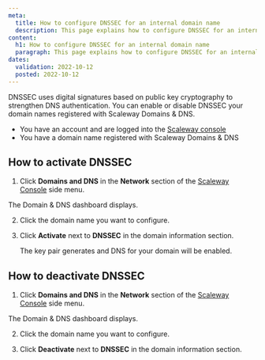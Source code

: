 ```yaml
---
meta:
  title: How to configure DNSSEC for an internal domain name
  description: This page explains how to configure DNSSEC for an internal domain name with Scaleway Domains & DNS.
content:
  h1: How to configure DNSSEC for an internal domain name
  paragraph: This page explains how to configure DNSSEC for an internal domain name with Scaleway Domains & DNS.
dates:
  validation: 2022-10-12
  posted: 2022-10-12
---
```


DNSSEC uses digital signatures based on public key cryptography to strengthen DNS authentication. You can enable or disable DNSSEC your domain names registered with Scaleway Domains & DNS.

<Message type="requirement">

- You have an account and are logged into the [Scaleway console](https://console.scaleway.com) 
- You have a domain name registered with Scaleway Domains & DNS

</Message>

## How to activate DNSSEC

1. Click **Domains and DNS** in the **Network** section of the [Scaleway Console](https://console.scaleway.com) side menu. 

 The Domain & DNS dashboard displays. 

2. Click the domain name you want to configure.

3. Click **Activate** next to **DNSSEC** in the domain information section.

    <Lightbox src="scaleway-domain-dnssec.webp" alt="" />

    The key pair generates and DNS for your domain will be enabled.

## How to deactivate DNSSEC

1. Click **Domains and DNS** in the **Network** section of the [Scaleway Console](https://console.scaleway.com) side menu. 

  The Domain & DNS dashboard displays.
  
2. Click the domain name you want to configure.

3. Click **Deactivate** next to **DNSSEC** in the domain information section.

